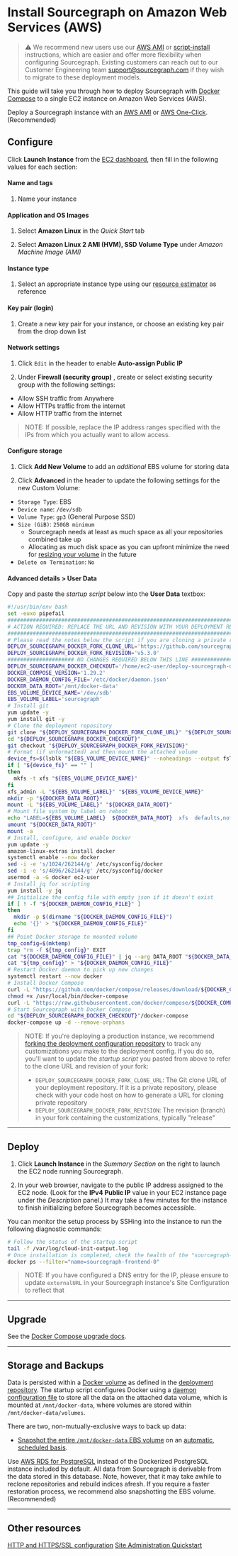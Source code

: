 # Install Sourcegraph on Amazon Web Services (AWS)

> ⚠️ We recommend new users use our [AWS AMI](https://docs.sourcegraph.com/admin/deploy/machine-images/aws-oneclick) or [script-install](/admin/deploy/single-node/script) instructions, which are easier and offer more flexibility when configuring Sourcegraph. Existing customers can reach out to our Customer Engineering team support@sourcegraph.com if they wish to migrate to these deployment models.



This guide will take you through how to deploy Sourcegraph with [Docker Compose](https://docs.docker.com/compose/) to a single EC2 instance on Amazon Web Services (AWS).

Deploy a Sourcegraph instance with an [AWS AMI](/admin/deploy/machine-images/aws-ami) or [AWS One-Click](https://docs.sourcegraph.com/admin/deploy/machine-images/aws-oneclick). (Recommended)


## Configure

Click **Launch Instance** from the [EC2 dashboard](https://console.aws.amazon.com/ec2/v2/home), then fill in the following values for each section:

#### Name and tags

1. Name your instance

#### Application and OS Images

1. Select **Amazon Linux** in the *Quick Start* tab

2. Select **Amazon Linux 2 AMI (HVM), SSD Volume Type** under *Amazon Machine Image (AMI)*

#### Instance type

1. Select an appropriate instance type using our [resource estimator](https://docs.sourcegraph.com/admin/deploy/resource_estimator) as reference

#### Key pair (login)

1. Create a new key pair for your instance, or choose an existing key pair from the drop down list

#### Network settings

1. Click `Edit` in the header to enable **Auto-assign Public IP**

2. Under **Firewall (security group)** , create or select existing security group with the following settings:

  * Allow SSH traffic from Anywhere
  * Allow HTTPs traffic from the internet
  * Allow HTTP traffic from the internet

> NOTE: If possible, replace the IP address ranges specified with the IPs from which you actually want to allow access.

#### Configure storage

1. Click **Add New Volume** to add an *additional* EBS volume for storing data

2. Click **Advanced** in the header to update the following settings for the new Custom Volume:
  * `Storage Type`: EBS
  * `Device name`: `/dev/sdb`
  * `Volume Type`: `gp3` (General Purpose SSD)
  * `Size (GiB)`: `250GB minimum`
      * Sourcegraph needs at least as much space as all your repositories combined take up
      * Allocating as much disk space as you can upfront minimize the need for [resizing your volume](https://aws.amazon.com/premiumsupport/knowledge-center/expand-root-ebs-linux/) in the future
  * `Delete on Termination`: `No`

#### Advanced details > User Data

Copy and paste the *startup script* below into the **User Data** textbox:

```bash
#!/usr/bin/env bash
set -euxo pipefail
###############################################################################
# ACTION REQUIRED: REPLACE THE URL AND REVISION WITH YOUR DEPLOYMENT REPO INFO
###############################################################################
# Please read the notes below the script if you are cloning a private repository
DEPLOY_SOURCEGRAPH_DOCKER_FORK_CLONE_URL='https://github.com/sourcegraph/deploy-sourcegraph-docker.git'
DEPLOY_SOURCEGRAPH_DOCKER_FORK_REVISION='v5.3.0'
##################### NO CHANGES REQUIRED BELOW THIS LINE #####################
DEPLOY_SOURCEGRAPH_DOCKER_CHECKOUT='/home/ec2-user/deploy-sourcegraph-docker'
DOCKER_COMPOSE_VERSION='1.29.2'
DOCKER_DAEMON_CONFIG_FILE='/etc/docker/daemon.json'
DOCKER_DATA_ROOT='/mnt/docker-data'
EBS_VOLUME_DEVICE_NAME='/dev/sdb'
EBS_VOLUME_LABEL='sourcegraph'
# Install git
yum update -y
yum install git -y
# Clone the deployment repository
git clone "${DEPLOY_SOURCEGRAPH_DOCKER_FORK_CLONE_URL}" "${DEPLOY_SOURCEGRAPH_DOCKER_CHECKOUT}"
cd "${DEPLOY_SOURCEGRAPH_DOCKER_CHECKOUT}"
git checkout "${DEPLOY_SOURCEGRAPH_DOCKER_FORK_REVISION}"
# Format (if unformatted) and then mount the attached volume
device_fs=$(lsblk "${EBS_VOLUME_DEVICE_NAME}" --noheadings --output fsType)
if [ "${device_fs}" == "" ]
then
  mkfs -t xfs "${EBS_VOLUME_DEVICE_NAME}"
fi
xfs_admin -L "${EBS_VOLUME_LABEL}" "${EBS_VOLUME_DEVICE_NAME}"
mkdir -p "${DOCKER_DATA_ROOT}"
mount -L "${EBS_VOLUME_LABEL}" "${DOCKER_DATA_ROOT}"
# Mount file system by label on reboot
echo "LABEL=${EBS_VOLUME_LABEL}  ${DOCKER_DATA_ROOT}  xfs  defaults,nofail  0  2" >> '/etc/fstab'
umount "${DOCKER_DATA_ROOT}"
mount -a
# Install, configure, and enable Docker
yum update -y
amazon-linux-extras install docker
systemctl enable --now docker
sed -i -e 's/1024/262144/g' /etc/sysconfig/docker
sed -i -e 's/4096/262144/g' /etc/sysconfig/docker
usermod -a -G docker ec2-user
# Install jq for scripting
yum install -y jq
## Initialize the config file with empty json if it doesn't exist
if [ ! -f "${DOCKER_DAEMON_CONFIG_FILE}" ]
then
  mkdir -p $(dirname "${DOCKER_DAEMON_CONFIG_FILE}")
  echo '{}' > "${DOCKER_DAEMON_CONFIG_FILE}"
fi
## Point Docker storage to mounted volume
tmp_config=$(mktemp)
trap "rm -f ${tmp_config}" EXIT
cat "${DOCKER_DAEMON_CONFIG_FILE}" | jq --arg DATA_ROOT "${DOCKER_DATA_ROOT}" '.["data-root"]=$DATA_ROOT' > "${tmp_config}"
cat "${tmp_config}" > "${DOCKER_DAEMON_CONFIG_FILE}"
# Restart Docker daemon to pick up new changes
systemctl restart --now docker
# Install Docker Compose
curl -L "https://github.com/docker/compose/releases/download/${DOCKER_COMPOSE_VERSION}/docker-compose-$(uname -s)-$(uname -m)" -o /usr/local/bin/docker-compose
chmod +x /usr/local/bin/docker-compose
curl -L "https://raw.githubusercontent.com/docker/compose/${DOCKER_COMPOSE_VERSION}/contrib/completion/bash/docker-compose" -o /etc/bash_completion.d/docker-compose
# Start Sourcegraph with Docker Compose
cd "${DEPLOY_SOURCEGRAPH_DOCKER_CHECKOUT}"/docker-compose
docker-compose up -d --remove-orphans
```

> NOTE: If you're deploying a production instance, we recommend [forking the deployment configuration repository](/admin/deploy/docker-compose/#step-1-fork-the-deployment-repository) to track any customizations you make to the deployment config. If you do so, you'll want to update the *startup script* you pasted from above to refer to the clone URL and revision of your fork:
>
> - `DEPLOY_SOURCEGRAPH_DOCKER_FORK_CLONE_URL`: The Git clone URL of your deployment repository. If it is a private repository, please check with your code host on how to generate a URL for cloning private repository
> - `DEPLOY_SOURCEGRAPH_DOCKER_FORK_REVISION`: The revision (branch) in your fork containing the customizations, typically "release"

---

## Deploy

1. Click **Launch Instance** in the *Summary Section* on the right to launch the EC2 node running Sourcegraph.

2. In your web browser, navigate to the public IP address assigned to the EC2 node. (Look for the **IPv4 Public IP** value in your EC2 instance page under the *Description* panel.) It may take a few minutes for the instance to finish initializing before Sourcegraph becomes accessible.

You can monitor the setup process by SSHing into the instance to run the following diagnostic commands:

```bash
# Follow the status of the startup script
tail -f /var/log/cloud-init-output.log
# Once installation is completed, check the health of the "sourcegraph-frontend" container
docker ps --filter="name=sourcegraph-frontend-0"
```

> NOTE: If you have configured a DNS entry for the IP, please ensure to update `externalURL` in your Sourcegraph instance's Site Configuration to reflect that

---

## Upgrade

See the [Docker Compose upgrade docs](/admin/deploy/docker-compose/upgrade).

---

## Storage and Backups

Data is persisted within a [Docker volume](https://docs.docker.com/storage/volumes/) as defined in the [deployment repository](https://github.com/sourcegraph/deploy-sourcegraph-docker/blob/master/docker-compose/docker-compose.yaml). The startup script configures Docker using a [daemon configuration file](https://docs.docker.com/engine/reference/commandline/dockerd/#daemon-configuration-file) to store all the data on the attached data volume, which is mounted at `/mnt/docker-data`, where volumes are stored within `/mnt/docker-data/volumes`.

There are two, non-mutually-exclusive ways to back up data:

* [Snapshot the entire `/mnt/docker-data` EBS volume](https://docs.aws.amazon.com/AWSEC2/latest/UserGuide/ebs-creating-snapshot.html) on an [automatic, scheduled basis](https://docs.aws.amazon.com/AWSEC2/latest/UserGuide/snapshot-lifecycle.html).

Use [AWS RDS for PostgreSQL](https://aws.amazon.com/rds/) instead of the Dockerized PostgreSQL instance included by default. All data from Sourcegraph is derivable from the data stored in this database. Note, however, that it may take awhile to reclone repositories and rebuild indices afresh. If you require a faster restoration process, we recommend also snapshotting the EBS volume. (Recommended)

---

## Other resources

[HTTP and HTTPS/SSL configuration](/admin/http_https_configuration#sourcegraph-via-docker-compose-caddy-2)
[Site Administration Quickstart](/admin/how-to/site-admin-quickstart)
